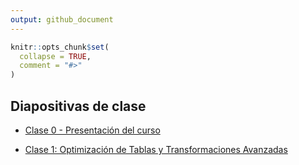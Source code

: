 ```yaml
---
output: github_document
---
```


<!-- README.md is generated from README.Rmd. Please edit that file -->

```r
knitr::opts_chunk$set(
  collapse = TRUE,
  comment = "#>"
)
```


<!-- badges: start -->
<!-- badges: end -->


## Diapositivas de clase

- [Clase 0 - Presentación del curso](https://estacion-r.github.io/dominando_r/clase-0-puesta_a_punto/clase-0-puesta_a_punto.html#/title-slide)
 
- [Clase 1: Optimización de Tablas y Transformaciones Avanzadas](https://estacion-r.github.io/dominando_r/clase_1_pivoteo/clase-1-pivoteo_de_tablas.html#/title-slide)
